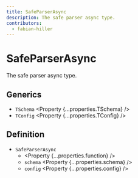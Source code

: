 ```yaml
---
title: SafeParserAsync
description: The safe parser async type.
contributors:
  - fabian-hiller
---
```



# SafeParserAsync

The safe parser async type.

## Generics

- `TSchema` <Property {...properties.TSchema} />
- `TConfig` <Property {...properties.TConfig} />

## Definition

- `SafeParserAsync`
  - <Property {...properties.function} />
  - `schema` <Property {...properties.schema} />
  - `config` <Property {...properties.config} />

